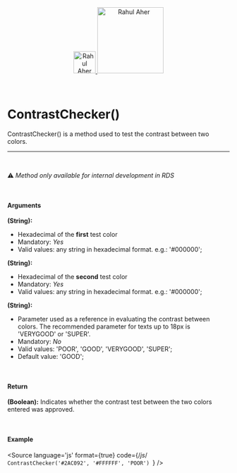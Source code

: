 
<Meta title="Utils/Methods/ContrastChecker()"/>

<div align="center" style={{display: 'flex'}}>
    <a href="https://rahulaher.netlify.app">
        <img src="../../../img/logo/glyph-black-colored.svg" alt="Rahul Aher logo" width="50" />
        <img src="../../../img/logo/word-black-colored.svg" alt="Rahul Aher" width="150" />
    </a>
</div>

<br />
<br />

# ContrastChecker()

ContrastChecker() is a method used to test the contrast between two colors.

<hr />
<br />

⚠️ *Method only available for internal development in RDS*

<br />

#### Arguments

**(String):**
- Hexadecimal of the **first** test color
- Mandatory: *Yes*
- Valid values: any string in hexadecimal format. e.g.: '#000000';

**(String):**
- Hexadecimal of the **second** test color
- Mandatory: *Yes*
- Valid values: any string in hexadecimal format. e.g.: '#000000';

**(String):**
- Parameter used as a reference in evaluating the contrast between colors. The recommended parameter for texts up to 18px is 'VERYGOOD' or 'SUPER'.
- Mandatory: *No*
- Valid values: 'POOR', 'GOOD', 'VERYGOOD', 'SUPER';
- Default value: 'GOOD';

<br />

#### Return

**(Boolean):** Indicates whether the contrast test between the two colors entered was approved.

<br />

#### Example

<Story name="ContrastChecker">
</Story>

<Source
  language='js'
  format={true}
  code={/*js*/ `
  ContrastChecker('#2AC092', '#FFFFFF', 'POOR') 
`}
/>
